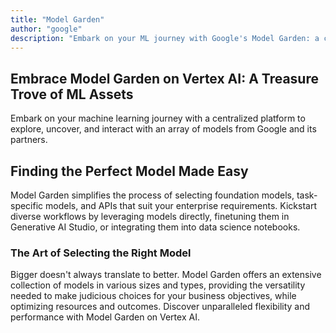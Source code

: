 ```yaml
---
title: "Model Garden"
author: "google"
description: "Embark on your ML journey with Google's Model Garden: a comprehensive hub for exploring, interacting, and implementing a diverse array of AI models."
---
```


## Embrace Model Garden on Vertex AI: A Treasure Trove of ML Assets

Embark on your machine learning journey with a centralized platform to explore, uncover, and interact with an array of models from Google and its partners.

## Finding the Perfect Model Made Easy

Model Garden simplifies the process of selecting foundation models, task-specific models, and APIs that suit your enterprise requirements. Kickstart diverse workflows by leveraging models directly, finetuning them in Generative AI Studio, or integrating them into data science notebooks.

### The Art of Selecting the Right Model

Bigger doesn't always translate to better. Model Garden offers an extensive collection of models in various sizes and types, providing the versatility needed to make judicious choices for your business objectives, while optimizing resources and outcomes. Discover unparalleled flexibility and performance with Model Garden on Vertex AI.
